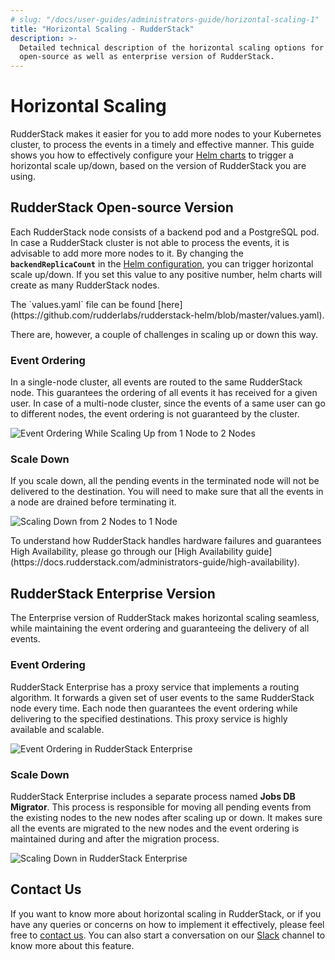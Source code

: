 ```yaml
---
# slug: "/docs/user-guides/administrators-guide/horizontal-scaling-1"
title: "Horizontal Scaling - RudderStack"
description: >-
  Detailed technical description of the horizontal scaling options for the
  open-source as well as enterprise version of RudderStack.
---
```


# Horizontal Scaling

RudderStack makes it easier for you to add more nodes to your Kubernetes cluster, to process the events in a timely and effective manner. This guide shows you how to effectively configure your [Helm charts](https://github.com/rudderlabs/rudderstack-helm) to trigger a horizontal scale up/down, based on the version of RudderStack you are using.

## RudderStack Open-source Version

Each RudderStack node consists of a backend pod and a PostgreSQL pod. In case a RudderStack cluster is not able to process the events, it is advisable to add more more nodes to it. By changing the **`backendReplicaCount`** in the [Helm configuration](https://github.com/rudderlabs/rudderstack-helm/blob/master/values.yaml), you can trigger horizontal scale up/down. If you set this value to any positive number, helm charts will create as many RudderStack nodes.

<div class="successBlock">
  The `values.yaml` file can be found
  [here](https://github.com/rudderlabs/rudderstack-helm/blob/master/values.yaml).
</div>

There are, however, a couple of challenges in scaling up or down this way.

### Event Ordering

In a single-node cluster, all events are routed to the same RudderStack node. This guarantees the ordering of all events it has received for a given user. In case of a multi-node cluster, since the events of a same user can go to different nodes, the event ordering is not guaranteed by the cluster.

![Event Ordering While Scaling Up from 1 Node to 2 Nodes](../../.gitbook/assets/image%20%2817%29.png)

### Scale Down

If you scale down, all the pending events in the terminated node will not be delivered to the destination. You will need to make sure that all the events in a node are drained before terminating it.

![Scaling Down from 2 Nodes to 1 Node](../../.gitbook/assets/image%20%2865%29.png)

<div class="infoBlock">
To understand how RudderStack handles hardware failures and guarantees High Availability, please go through our [High Availability guide](https://docs.rudderstack.com/administrators-guide/high-availability).

</div>

## RudderStack Enterprise Version

The Enterprise version of RudderStack makes horizontal scaling seamless, while maintaining the event ordering and guaranteeing the delivery of all events.

### Event Ordering

RudderStack Enterprise has a proxy service that implements a routing algorithm. It forwards a given set of user events to the same RudderStack node every time. Each node then guarantees the event ordering while delivering to the specified destinations. This proxy service is highly available and scalable.

![Event Ordering in RudderStack Enterprise](../../.gitbook/assets/image%20%2827%29.png)

### Scale Down

RudderStack Enterprise includes a separate process named **Jobs DB Migrator**. This process is responsible for moving all pending events from the existing nodes to the new nodes after scaling up or down. It makes sure all the events are migrated to the new nodes and the event ordering is maintained during and after the migration process.

![Scaling Down in RudderStack Enterprise](../../.gitbook/assets/image%20%2855%29.png)

## Contact Us

If you want to know more about horizontal scaling in RudderStack, or if you have any queries or concerns on how to implement it effectively, please feel free to [contact us](mailto:%20docs@rudderstack.com). You can also start a conversation on our [Slack](https://resources.rudderstack.com/join-rudderstack-slack) channel to know more about this feature.
